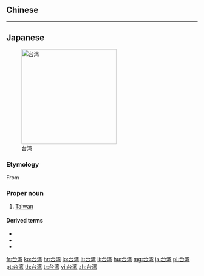 {{also|台灣|臺灣}}
==Chinese==
{{zh-see|臺灣}}

----

==Japanese==
{{DEFAULTSORT:たいわん}}
{{ja-kanjitab|たい|わん|yomi=o}}
{{wikipedia|lang=ja}}
[[Image:LocationTaiwan.png|thumb|right|250px|台湾]]

===Etymology===
From {{der|ja|zh|臺灣}}

===Proper noun===
{{ja-pos|たいわん|proper|kyu=臺灣}}

# [[Taiwan]]

====Derived terms====
* {{ja-r|台%湾%人|^たい%わん%-じん|[[Taiwanese]] [[person]]/[[people]]}}
* {{ja-r|台%湾%海%峡|^たい%わん% ^かい%きょう|[[Taiwan Strait]]}}
* {{ja-r|台%湾%語|^たい%わん%-ご|Taiwanese [[language]]}}

{{topics|ja|Taiwan|Islands}}

[[fr:台湾]]
[[ko:台湾]]
[[hr:台湾]]
[[lo:台湾]]
[[lt:台湾]]
[[li:台湾]]
[[hu:台湾]]
[[mg:台湾]]
[[ja:台湾]]
[[pl:台湾]]
[[pt:台湾]]
[[th:台湾]]
[[tr:台湾]]
[[vi:台湾]]
[[zh:台湾]]